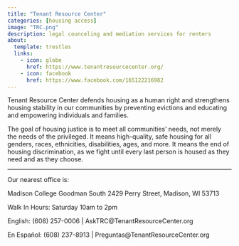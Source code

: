 ```yaml
---
title: "Tenant Resource Center"
categories: [housing access]
image: "TRC.png"
description: legal counceling and mediation services for renters
about:
  template: trestles
  links:
    - icon: globe
      href: https://www.tenantresourcecenter.org/
    - icon: facebook
      href: https://www.facebook.com/165122216982
---
```


Tenant Resource Center defends housing as a human right and strengthens housing stability in our communities by preventing evictions and educating and empowering individuals and families.

The goal of housing justice is to meet all communities' needs, not merely the needs of the privileged. It means high-quality, safe housing for all genders, races, ethnicities, disabilities, ages, and more. It means the end of housing discrimination, as we fight until every last person is housed as they need and as they choose.

------------------------------------------------------------------------

Our nearest office is:

Madison College Goodman South 2429 Perry Street, Madison, WI 53713

Walk In Hours: Saturday 10am to 2pm

English: (608) 257-0006 \| AskTRC\@TenantResourceCenter.org

En Español: (608) 237-8913 \| Preguntas\@TenantResourceCenter.org
